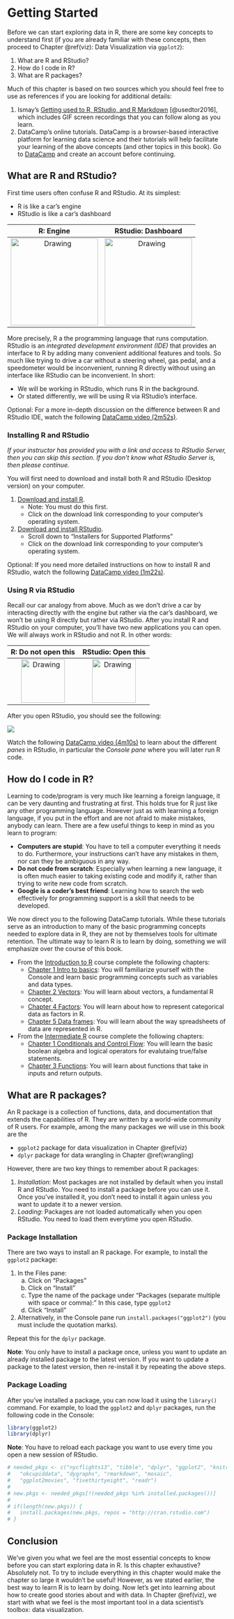 # Getting Started {#getting-started}

Before we can start exploring data in R, there are some key concepts to understand first (if you are already familiar with these concepts, then proceed to Chapter \@ref(viz): Data Visualization via `ggplot2`):

1. What are R and RStudio?
1. How do I code in R?
1. What are R packages?

Much of this chapter is based on two sources which you should feel free to use as references if you are looking for additional details:

1. Ismay's [Getting used to R, RStudio, and R Markdown](http://ismayc.github.io/rbasics-book) [@usedtor2016], which includes GIF screen recordings that you can follow along as you learn. 
1. DataCamp's online tutorials. DataCamp is a browser-based interactive platform for learning data science and their tutorials will help facilitate your learning of the above concepts (and other topics in this book). Go to [DataCamp](https://www.datacamp.com/) and create an account before continuing. 





## What are R and RStudio?

First time users often confuse R and RStudio. At its simplest:

* R is like a car's engine
* RStudio is like a car's dashboard

R: Engine            |  RStudio: Dashboard 
:-------------------------:|:-------------------------:
<img src="images/engine.jpg" alt="Drawing" style="height: 200px;"/>  |  <img src="images/dashboard.jpg" alt="Drawing" style="height: 200px;"/>

More precisely, R a the programming language that runs computation. RStudio is an *integrated development environment (IDE)* that provides an interface to R by adding many convenient additional features and tools. So much like trying to drive a car without a steering wheel, gas pedal, and a speedometer would be inconvenient, running R directly without using an interface like RStudio can be inconvenient. In short:

* We will be working in RStudio, which runs R in the background.
* Or stated differently, we will be using R via RStudio's interface.

Optional: For a more in-depth discussion on the difference between R and RStudio IDE, watch the following [DataCamp video (2m52s)](https://campus.datacamp.com/courses/working-with-the-rstudio-ide-part-1/orientation?ex=1).


### Installing R and RStudio

*If your instructor has provided you with a link and access to RStudio Server, then you can skip this section. If you don't know what RStudio Server is, then please continue.*

You will first need to download and install both R and RStudio (Desktop version) on your computer. 

1. [Download and install R](https://cran.r-project.org/).
    + Note: You must do this first.
    + Click on the download link corresponding to your computer's operating system.
1. [Download and install RStudio](https://www.rstudio.com/products/rstudio/download3/).
    + Scroll down to "Installers for Supported Platforms"
    + Click on the download link corresponding to your computer's operating system.

Optional: If you need more detailed instructions on how to install R and RStudio, watch the following [DataCamp video (1m22s)](https://campus.datacamp.com/courses/working-with-the-rstudio-ide-part-1/orientation?ex=3).


### Using R via RStudio

Recall our car analogy from above. Much as we don't drive a car by interacting directly with the engine but rather via the car's dashboard, we won't be using R directly but rather via RStudio. After you install R and RStudio on your computer, you'll have two new applications you can open. We will always work in RStudio and not R. In other words:

R: Do not open this          |  RStudio: Open this
:-------------------------:|:-------------------------:
<img src="https://cran.r-project.org/Rlogo.svg" alt="Drawing" style="height: 100px;"/>  |  <img src="https://www.rstudio.com/wp-content/uploads/2014/06/RStudio-Ball.png" alt="Drawing" style="height: 100px;"/>

After you open RStudio, you should see the following:

![](images/rstudio.png)

Watch the following [DataCamp video (4m10s)](https://campus.datacamp.com/courses/working-with-the-rstudio-ide-part-1/orientation?ex=5) to learn about the different *panes* in RStudio, in particular the *Console pane* where you will later run R code.





## How do I code in R?

Learning to code/program is very much like learning a foreign language, it can be very daunting and frustrating at first. This holds true for R just like any other programming language. However just as with learning a foreign language, if you put in the effort and are not afraid to make mistakes, anybody can learn. There are a few useful things to keep in mind as you learn to program:

* **Computers are stupid**: You have to tell a computer everything it needs to do. Furthermore, your instructions can't have any mistakes in them, nor can they be ambiguous in any way.
* **Do not code from scratch**: Especially when learning a new language, it is often much easier to taking existing code and modify it, rather than trying to write new code from scratch.
* **Google is a coder's best friend**: Learning how to search the web effectively for programming support is a skill that needs to be developed. 

We now direct you to the following DataCamp tutorials. While these tutorials serve as an introduction to many of the basic programming concepts needed to explore data in R, they are not by themselves tools for ultimate retention. The ultimate way to learn R is to learn by doing, something we will emphasize over the course of this book.

* From the [Introduction to R](https://www.datacamp.com/courses/free-introduction-to-r) course complete the following chapters:
    + [Chapter 1 Intro to basics](https://campus.datacamp.com/courses/free-introduction-to-r/chapter-1-intro-to-basics-1?ex=1): You will familiarize yourself with the Console and learn basic programming concepts such as variables and data types.
    + [Chapter 2 Vectors](https://campus.datacamp.com/courses/free-introduction-to-r/chapter-2-vectors-2?ex=1): You will learn about vectors, a fundamental R concept.
    + [Chapter 4 Factors](https://campus.datacamp.com/courses/free-introduction-to-r/chapter-4-factors-4?ex=1): You will learn about how to represent categorical data as factors in R.
    + [Chapter 5 Data frames](https://campus.datacamp.com/courses/free-introduction-to-r/chapter-5-data-frames?ex=1): You will learn about the way spreadsheets of data are represented in R.
* From the [Intermediate R](https://www.datacamp.com/courses/intermediate-r) course complete the following chapters:
    + [Chapter 1 Conditionals and Control Flow](https://campus.datacamp.com/courses/intermediate-r/chapter-1-conditionals-and-control-flow?ex=1): You will learn the basic boolean algebra and logical operators for evalutaing true/false statements.
    + [Chapter 3 Functions](https://campus.datacamp.com/courses/intermediate-r/chapter-3-functions?ex=1): You will learn about functions that take in inputs and return outputs.





## What are R packages?

An R package is a collection of functions, data, and documentation that extends the capabilities of R. They are written by a world-wide community of R users. For example, among the many packages we will use in this book are the

* `ggplot2` package for data visualization in Chapter \@ref(viz)
* `dplyr` package for data wrangling in Chapter \@ref(wrangling)

However, there are two key things to remember about R packages:

1. *Installation*: Most packages are not installed by default when you install R and RStudio. You need to install a package before you can use it. Once you've installed it, you don't need to install it again unless you want to update it to a newer version.
1. *Loading*: Packages are not loaded automatically when you open RStudio. You need to load them everytime you open RStudio.

### Package Installation

There are two ways to install an R package. For example, to install the `ggplot2` package:

1. In the Files pane:
    a) Click on "Packages"
    a) Click on "Install"
    a) Type the name of the package under "Packages (separate multiple with space or comma):" In this case, type `ggplot2`
    a) Click "Install"
1. Alternatively, in the Console pane run `install.packages("ggplot2")` (you must include the quotation marks).

Repeat this for the `dplyr` package.

**Note**: You only have to install a package once, unless you want to update an already installed package to the latest version. If you want to update a package to the latest version, then re-install it by repeating the above steps.


### Package Loading

After you've installed a package, you can now load it using the `library()` command. For example, to load the `ggplot2` and `dplyr` packages, run the following code in the Console:

```r
library(ggplot2)
library(dplyr)
```

**Note**: You have to reload each package you want to use every time you open a new session of RStudio.




<!--
### Data Packages

Some of the data sets we will analyze in this class are accessible via R packages. For example:

- flights leaving New York City in 2013 in the `nycflights13` package
- profiles of OKCupid users in San Francisco in the `okcupiddata` package
- IMDB movie ratings in the `ggplot2movies` package

By focusing on a few large data sources, it is our hope that you'll be able to see how each of the chapters is interconnected.  You'll see how the data being "tidy" (See Chapter \@ref(tidy)) leads into data visualization and manipulation in exploratory data analysis and how those concepts tie into inference and regression.

We will keep a running list of R packages you will need to have installed to complete the analysis as well here in the `needed_pkgs` character vector.  You can check if you have all of the needed packages installed by running all of the lines below in the next chunk of R code.  The last lines including the `if` will install them as needed (i.e., download their needed files from the internet to your hard drive and install them for your use).

You can run the `library` function on them to load them into your current analysis.  Prior to each analysis where a package is needed, you will see the corresponding `library` function in the text.  Make sure to check the top of the chapter to see if a package was loaded there.
-->
```r
# needed_pkgs <- c("nycflights13", "tibble", "dplyr", "ggplot2", "knitr", 
#   "okcupiddata", "dygraphs", "rmarkdown", "mosaic", 
#   "ggplot2movies", "fivethirtyeight", "readr")
# 
# new.pkgs <- needed_pkgs[!(needed_pkgs %in% installed.packages())]
# 
# if(length(new.pkgs)) {
#   install.packages(new.pkgs, repos = "http://cran.rstudio.com")
# }
```







## Conclusion

We've given you what we feel are the most essential concepts to know before you can start exploring data in R. Is this chapter exhaustive? Absolutely not. To try to include everything in this chapter would make the chapter so large it wouldn't be useful! However, as we stated earlier, the best way to learn R is to learn by doing. Now let's get into learning about how to create good stories about and with data. In Chapter \@ref(viz), we start with what we feel is the most important tool in a data scientist's toolbox: data visualization.

